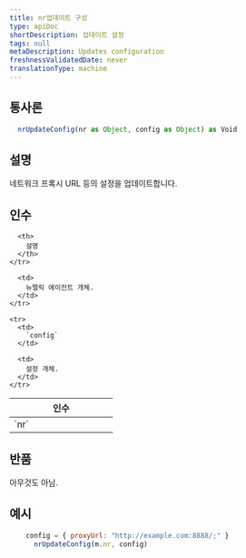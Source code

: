 ```yaml
---
title: nr업데이트 구성
type: apiDoc
shortDescription: 업데이트 설정
tags: null
metaDescription: Updates configuration
freshnessValidatedDate: never
translationType: machine
---
```


## 통사론

```js
  nrUpdateConfig(nr as Object, config as Object) as Void
```

## 설명

네트워크 프록시 URL 등의 설정을 업데이트합니다.

## 인수

<table>
  <thead>
    <tr>
      <th width="25%">
        인수
      </th>

      <th>
        설명
      </th>
    </tr>
  </thead>

  <tbody>
    <tr>
      <td>
        `nr`
      </td>

      <td>
        뉴렐릭 에이전트 개체.
      </td>
    </tr>

    <tr>
      <td>
        `config`
      </td>

      <td>
        설정 개체.
      </td>
    </tr>
  </tbody>
</table>

## 반품

아무것도 아님.

## 예시

```js
  	config = { proxyUrl: "http://example.com:8888/;" }
	  nrUpdateConfig(m.nr, config)
```